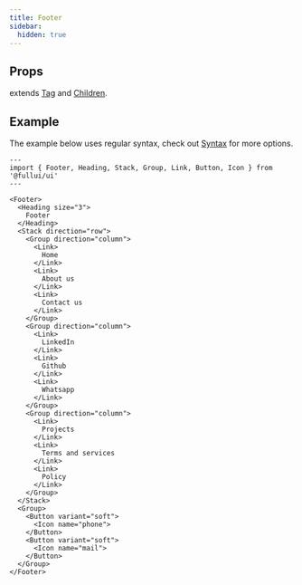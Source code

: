 ```yaml
---
title: Footer
sidebar:
  hidden: true
---
```


## Props
extends [Tag](/utility/tag) and [Children](/utility/children).

## Example
The example below uses regular syntax, check out [Syntax](/overview/components) for more options.

```astro live
---
import { Footer, Heading, Stack, Group, Link, Button, Icon } from '@fullui/ui'
---

<Footer>
  <Heading size="3">
    Footer
  </Heading>
  <Stack direction="row">
    <Group direction="column">
      <Link>
        Home
      </Link>
      <Link>
        About us
      </Link>
      <Link>
        Contact us
      </Link>
    </Group>
    <Group direction="column">
      <Link>
        LinkedIn
      </Link>
      <Link>
        Github
      </Link>
      <Link>
        Whatsapp
      </Link>
    </Group>
    <Group direction="column">
      <Link>
        Projects
      </Link>
      <Link>
        Terms and services
      </Link>
      <Link>
        Policy
      </Link>
    </Group>
  </Stack>
  <Group>
    <Button variant="soft">
      <Icon name="phone">
    </Button>
    <Button variant="soft">
      <Icon name="mail">
    </Button>
  </Group>
</Footer>
```